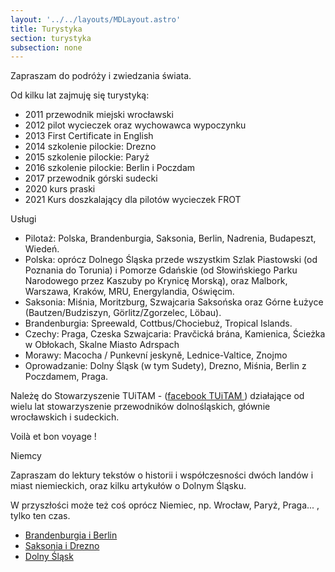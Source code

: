 ```yaml
---
layout: '../../layouts/MDLayout.astro'
title: Turystyka
section: turystyka
subsection: none
---
```


Zapraszam do podróży i zwiedzania świata.
    
Od kilku lat zajmuję się turystyką:
    
 - 2011 przewodnik miejski wrocławski
 - 2012 pilot wycieczek oraz wychowawca wypoczynku
 - 2013 First Certificate in English
 - 2014 szkolenie pilockie: Drezno
 - 2015 szkolenie pilockie: Paryż
 - 2016 szkolenie pilockie: Berlin i Poczdam
 - 2017 przewodnik górski sudecki
 - 2020 kurs praski
 - 2021 Kurs doszkalający dla pilotów wycieczek FROT

Usługi

 - Pilotaż: Polska, Brandenburgia, Saksonia, Berlin, Nadrenia, Budapeszt, Wiedeń.
 - Polska: oprócz Dolnego Śląska przede wszystkim Szlak Piastowski (od Poznania do Torunia) i Pomorze Gdańskie (od Słowińskiego Parku Narodowego przez Kaszuby po Krynicę Morską), oraz Malbork, Warszawa, Kraków, MRU, Energylandia, Oświęcim.
 - Saksonia: Miśnia, Moritzburg, Szwajcaria Saksońska oraz Górne Łużyce (Bautzen/Budziszyn, Görlitz/Zgorzelec, Löbau).
 - Brandenburgia: Spreewald, Cottbus/Chociebuż, Tropical Islands.
 - Czechy: Praga, Czeska Szwajcaria: Pravčická brána, Kamienica, Ścieżka w Obłokach, Skalne Miasto Adrspach
 - Morawy: Macocha / Punkevní jeskyně, Lednice-Valtice, Znojmo 
 - Oprowadzanie: Dolny Śląsk (w tym Sudety), Drezno, Miśnia, Berlin z Poczdamem, Praga.


Należę do Stowarzyszenie TUiTAM - ([facebook TUiTAM ](https://www.facebook.com/stowarzyszenieTUiTAM)) działające od wielu lat stowarzyszenie przewodników dolnośląskich, głównie wrocławskich i sudeckich.

Voilà et bon voyage !
    
Niemcy

Zapraszam do lektury tekstów o historii i współczesności dwóch landów i miast niemieckich, oraz kilku artykułów o Dolnym Śląsku.
    
W przyszłości może też coś oprócz Niemiec, np. Wrocław, Paryż, Praga... , tylko ten czas.

- [Brandenburgia i Berlin](/turystyka/brandenburgia)
- [Saksonia i Drezno](/turystyka/saksonia)
- [Dolny Śląsk](/turystyka/dolny_slask)

